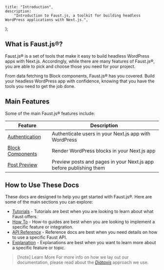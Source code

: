 	title: "Introduction",
	description:
		"Introduction to Faust.js, a toolkit for building headless WordPress applications with Next.js.",
};

## What is Faust.js®?

Faust.js® is a set of tools that make it easy to build headless WordPress apps with Next.js. Accordingly, while there are many features of Faust.js®, you are able to pick and choose those you need for your project.

From data fetching to Block components, Faust.js® has you covered. Build your headless WordPress app with confidence, knowing that you have the tools you need to get the job done.

## Main Features

Some of the main Faust.js® features include:

| Feature                                            | Description                                                        |
| -------------------------------------------------- | ------------------------------------------------------------------ |
| [Authentication](/docs/how-to/authentication/)     | Authenticate users in your Next.js app with WordPress              |
| [Block Components](/docs/how-to/rendering-blocks/) | Render WordPress blocks in your Next.js app                        |
| [Post Preview](/docs/how-to/post-previews/)        | Preview posts and pages in your Next.js app before publishing them |

## How to Use These Docs

These docs are designed to help you get started with Faust.js®. Here are some of the main sections you can explore:

- [Tutorials](/docs/tutorial/) - Tutorials are best when you are looking to learn about what Faust offers.
- [How To](/docs/how-to/) - How-to guides are best when you are looking to implement a specific feature or integration.
- [API Reference](/docs/reference/) - Reference docs are best when you need details on how to use a specific Faust API.
- [Explanation](/docs/explanation/) - Explanations are best when you want to learn more about a specific feature or topic.

> [!note] Learn More
> For more info on how we lay out our documentation, please read about the [_Diátaxis_](https://diataxis.fr/foundations/#serving-needs) approach we use.
